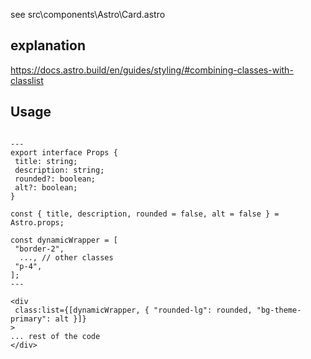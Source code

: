 see src\components\Astro\Card.astro

## explanation

https://docs.astro.build/en/guides/styling/#combining-classes-with-classlist

## Usage

```astro

---
export interface Props {
 title: string;
 description: string;
 rounded?: boolean;
 alt?: boolean;
}

const { title, description, rounded = false, alt = false } = Astro.props;

const dynamicWrapper = [
 "border-2",
  ..., // other classes
 "p-4",
];
---

<div
 class:list={[dynamicWrapper, { "rounded-lg": rounded, "bg-theme-primary": alt }]}
>
... rest of the code
</div>
